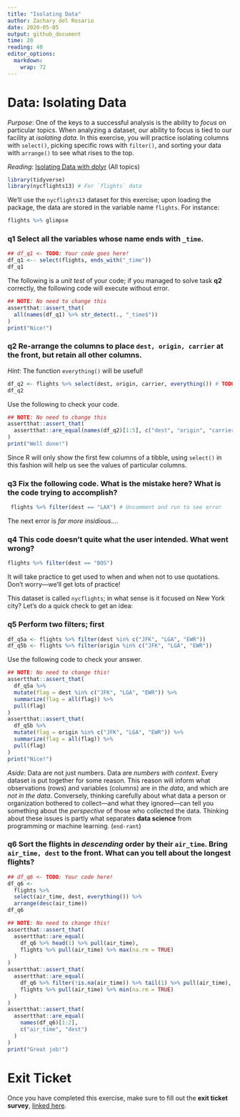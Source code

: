 ```yaml
---
title: "Isolating Data"
author: Zachary del Rosario
date: 2020-05-05
output: github_document
time: 20
reading: 40
editor_options: 
  markdown: 
    wrap: 72
---
```


# Data: Isolating Data

*Purpose*: One of the keys to a successful analysis is the ability to
*focus* on particular topics. When analyzing a dataset, our ability to
focus is tied to our facility at *isolating data*. In this exercise, you
will practice isolating columns with `select()`, picking specific rows
with `filter()`, and sorting your data with `arrange()` to see what
rises to the top.

*Reading*: [Isolating Data with
dplyr](https://rstudio.cloud/learn/primers/2.2) (All topics)

```r
library(tidyverse)
library(nycflights13) # For `flights` data
```

We'll use the `nycflights13` dataset for this exercise; upon loading the
package, the data are stored in the variable name `flights`. For
instance:

```r
flights %>% glimpse
```

### **q1** Select all the variables whose name ends with `_time`.

```r
## df_q1 <- TODO: Your code goes here!
df_q1 <-- select(flights, ends_with("_time"))
df_q1
```

The following is a *unit test* of your code; if you managed to solve
task **q2** correctly, the following code will execute without error.

```r
## NOTE: No need to change this
assertthat::assert_that(
  all(names(df_q1) %>% str_detect(., "_time$"))
)
print("Nice!")
```

### **q2** Re-arrange the columns to place `dest, origin, carrier` at the front, but retain all other columns.

*Hint*: The function `everything()` will be useful!

```r
df_q2 <- flights %>% select(dest, origin, carrier, everything()) # TODO: Modify to move columns to the front
df_q2
```

Use the following to check your code.

```r
## NOTE: No need to change this
assertthat::assert_that(
  assertthat::are_equal(names(df_q2)[1:5], c("dest", "origin", "carrier", "year", "month"))
)
print("Well done!")
```

Since R will only show the first few columns of a tibble, using
`select()` in this fashion will help us see the values of particular
columns.

### **q3** Fix the following code. What is the mistake here? What is the code trying to accomplish?

```r
 flights %>% filter(dest == "LAX") # Uncomment and run to see error
```

The next error is *far more insidious*....

### **q4** This code doesn't quite what the user intended. What went wrong?

```r
flights %>% filter(dest == "BOS")
```

It will take practice to get used to when and when not to use
quotations. Don't worry---we'll get lots of practice!

This dataset is called `nycflights`; in what sense is it focused on New
York city? Let's do a quick check to get an idea:

### **q5** Perform **two** filters; first

```r
df_q5a <- flights %>% filter(dest %in% c("JFK", "LGA", "EWR"))
df_q5b <- flights %>% filter(origin %in% c("JFK", "LGA", "EWR"))
```

Use the following code to check your answer.

```r
## NOTE: No need to change this!
assertthat::assert_that(
  df_q5a %>%
  mutate(flag = dest %in% c("JFK", "LGA", "EWR")) %>%
  summarize(flag = all(flag)) %>%
  pull(flag)
)
assertthat::assert_that(
  df_q5b %>%
  mutate(flag = origin %in% c("JFK", "LGA", "EWR")) %>%
  summarize(flag = all(flag)) %>%
  pull(flag)
)
print("Nice!")
```

*Aside*: Data are not just numbers. Data are *numbers with context*.
Every dataset is put together for some reason. This reason will inform
what observations (rows) and variables (columns) are *in the data*, and
which are *not in the data*. Conversely, thinking carefully about what
data a person or organization bothered to collect---and what they
ignored---can tell you something about the *perspective* of those who
collected the data. Thinking about these issues is partly what separates
**data science** from programming or machine learning. (`end-rant`)

### **q6** Sort the flights in *descending* order by their `air_time`. Bring `air_time, dest` to the front. What can you tell about the longest flights?

```r
## df_q6 <- TODO: Your code here!
df_q6 <-
  flights %>%
  select(air_time, dest, everything()) %>%
  arrange(desc(air_time))
df_q6

```

```r
## NOTE: No need to change this!
assertthat::assert_that(
  assertthat::are_equal(
    df_q6 %>% head(1) %>% pull(air_time),
    flights %>% pull(air_time) %>% max(na.rm = TRUE)
  )
)
assertthat::assert_that(
  assertthat::are_equal(
    df_q6 %>% filter(!is.na(air_time)) %>% tail(1) %>% pull(air_time),
    flights %>% pull(air_time) %>% min(na.rm = TRUE)
  )
)
assertthat::assert_that(
  assertthat::are_equal(
    names(df_q6)[1:2],
    c("air_time", "dest")
  )
)
print("Great job!")
```

<!-- include-exit-ticket -->

# Exit Ticket

<!-- -------------------------------------------------- -->

Once you have completed this exercise, make sure to fill out the **exit
ticket survey**, [linked
here](https://docs.google.com/forms/d/e/1FAIpQLSeuq2LFIwWcm05e8-JU84A3irdEL7JkXhMq5Xtoalib36LFHw/viewform?usp=pp_url&entry.693978880=e-data01-isolate-assignment.Rmd).
